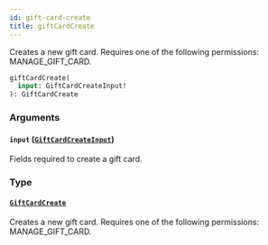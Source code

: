 ```yaml
---
id: gift-card-create
title: giftCardCreate
---
```



Creates a new gift card. Requires one of the following permissions: MANAGE_GIFT_CARD.

```graphql
giftCardCreate(
  input: GiftCardCreateInput!
): GiftCardCreate
```


### Arguments

#### `input` ([`GiftCardCreateInput`](../../../developer/api-reference/inputs/gift-card-create-input))

Fields required to create a gift card.


### Type

#### [`GiftCardCreate`](../../../developer/api-reference/objects/gift-card-create) 

Creates a new gift card. Requires one of the following permissions: MANAGE_GIFT_CARD.




